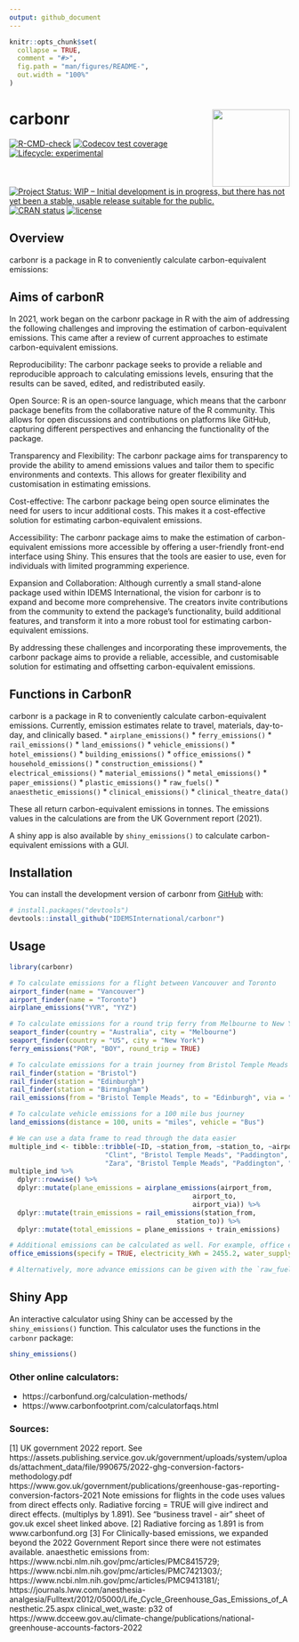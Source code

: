 ```yaml
---
output: github_document
---
```


<!-- README.md is generated from README.Rmd. Please edit that file -->

```r
knitr::opts_chunk$set(
  collapse = TRUE,
  comment = "#>",
  fig.path = "man/figures/README-",
  out.width = "100%"
)
```

# carbonr <img src='man/figures/carbonr_icon.png' align="right" height="139"/>

<!-- badges: start -->
[![R-CMD-check](https://github.com/IDEMSInternational/carbonr/workflows/R-CMD-check/badge.svg)](https://github.com/IDEMSInternational/carbonr/actions)
[![Codecov test coverage](https://codecov.io/gh/IDEMSInternational/carbonr/branch/main/graph/badge.svg)](https://app.codecov.io/gh/IDEMSInternational/carbonr?branch=main)
[![Lifecycle:
experimental](https://img.shields.io/badge/lifecycle-experimental-orange.svg)](https://lifecycle.r-lib.org/articles/stages.html#experimental)
[![Project Status: WIP – Initial development is in progress, but there
has not yet been a stable, usable release suitable for the
public.](https://www.repostatus.org/badges/latest/wip.svg)](https://www.repostatus.org/#wip)
[![CRAN
status](https://www.r-pkg.org/badges/version/carbonr)](https://CRAN.R-project.org/package=carbonr)
[![license](https://img.shields.io/badge/license-LGPL%20(%3E=%203)-lightgrey.svg)](https://www.gnu.org/licenses/lgpl-3.0.en.html)
<!-- badges: end -->

## Overview

carbonr is a package in R to conveniently calculate carbon-equivalent emissions:

## Aims of carbonR
In 2021, work began on the carbonr package in R with the aim of addressing the following challenges and improving the estimation of carbon-equivalent emissions. This came after a review of current approaches to estimate carbon-equivalent emissions. 

Reproducibility: The carbonr package seeks to provide a reliable and reproducible approach to calculating emissions levels, ensuring that the results can be saved, edited, and redistributed easily.

Open Source: R is an open-source language, which means that the carbonr package benefits from the collaborative nature of the R community. This allows for open discussions and contributions on platforms like GitHub, capturing different perspectives and enhancing the functionality of the package.

Transparency and Flexibility: The carbonr package aims for transparency to provide the ability to amend emissions values and tailor them to specific environments and contexts. This allows for greater flexibility and customisation in estimating emissions.

Cost-effective: The carbonr package being open source eliminates the need for users to incur additional costs. This makes it a cost-effective solution for estimating carbon-equivalent emissions.

Accessibility: The carbonr package aims to make the estimation of carbon-equivalent emissions more accessible by offering a user-friendly front-end interface using Shiny. This ensures that the tools are easier to use, even for individuals with limited programming experience.

Expansion and Collaboration: Although currently a small stand-alone package used within IDEMS International, the vision for carbonr is to expand and become more comprehensive. The creators invite contributions from the community to extend the package's functionality, build additional features, and transform it into a more robust tool for estimating carbon-equivalent emissions.

By addressing these challenges and incorporating these improvements, the carbonr package aims to provide a reliable, accessible, and customisable solution for estimating and offsetting carbon-equivalent emissions.

## Functions in CarbonR

carbonr is a package in R to conveniently calculate carbon-equivalent emissions. Currently, emission estimates relate to travel, materials, day-to-day, and clinically based.
* `airplane_emissions()`
* `ferry_emissions()`
* `rail_emissions()`
* `land_emissions()`
* `vehicle_emissions()`
* `hotel_emissions()`
* `building_emissions()`
* `office_emissions()`
* `household_emissions()`
* `construction_emissions()`
* `electrical_emissions()`
* `material_emissions()`
* `metal_emissions()`
* `paper_emissions()`
* `plastic_emissions()`
* `raw_fuels()`
* `anaesthetic_emissions()`
* `clinical_emissions()`
* `clinical_theatre_data()`

These all return carbon-equivalent emissions in tonnes. The emissions values in the calculations are from the UK Government report (2021).

A shiny app is also available by `shiny_emissions()` to calculate carbon-equivalent emissions with a GUI.
 
## Installation

You can install the development version of carbonr from [GitHub](https://github.com/) with:

```r
# install.packages("devtools")
devtools::install_github("IDEMSInternational/carbonr")
```


## Usage

```r

library(carbonr)

# To calculate emissions for a flight between Vancouver and Toronto
airport_finder(name = "Vancouver")
airport_finder(name = "Toronto")
airplane_emissions("YVR", "YYZ")

# To calculate emissions for a round trip ferry from Melbourne to New York
seaport_finder(country = "Australia", city = "Melbourne")
seaport_finder(country = "US", city = "New York")
ferry_emissions("POR", "BOY", round_trip = TRUE)

# To calculate emissions for a train journey from Bristol Temple Meads to Edinburgh Waverley, via Birmingham New Street.
rail_finder(station = "Bristol")
rail_finder(station = "Edinburgh")
rail_finder(station = "Birmingham")
rail_emissions(from = "Bristol Temple Meads", to = "Edinburgh", via = "Birmingham New Street")

# To calculate vehicle emissions for a 100 mile bus journey
land_emissions(distance = 100, units = "miles", vehicle = "Bus")

# We can use a data frame to read through the data easier
multiple_ind <- tibble::tribble(~ID, ~station_from, ~station_to, ~airport_from, ~airport_to, ~airport_via,
                        "Clint", "Bristol Temple Meads", "Paddington", "LHR", "KIS", "NBO",
                        "Zara", "Bristol Temple Meads", "Paddington", "LHR", "LAX", "ORL")
multiple_ind %>%
  dplyr::rowwise() %>%
  dplyr::mutate(plane_emissions = airplane_emissions(airport_from,
                                              airport_to,
                                              airport_via)) %>%
  dplyr::mutate(train_emissions = rail_emissions(station_from,
                                          station_to)) %>%
  dplyr::mutate(total_emissions = plane_emissions + train_emissions)

# Additional emissions can be calculated as well. For example, office emissions
office_emissions(specify = TRUE, electricity_kWh = 2455.2, water_supply = 85, heat_kWh = 8764)

# Alternatively, more advance emissions can be given with the `raw_fuels()` function.
```

## Shiny App

An interactive calculator using Shiny can be accessed by the `shiny_emissions()` function. This calculator uses the functions in the `carbonr` package: 
```r
shiny_emissions()
```

### Other online calculators:
* https://carbonfund.org/calculation-methods/
* https://www.carbonfootprint.com/calculatorfaqs.html
                                                 
### Sources:
[1] UK government 2022 report. See https://assets.publishing.service.gov.uk/government/uploads/system/uploads/attachment_data/file/990675/2022-ghg-conversion-factors-methodology.pdf https://www.gov.uk/government/publications/greenhouse-gas-reporting-conversion-factors-2021
Note emissions for flights in the code uses values from direct effects only. Radiative forcing = TRUE will give indirect and direct effects. (multiplys by 1.891).
See "business travel - air" sheet of gov.uk excel sheet linked above.
[2] Radiative forcing as 1.891 is from www.carbonfund.org
[3] For Clinically-based emissions, we expanded beyond the 2022 Government Report since there were not estimates available.
anaesthetic emissions from: https://www.ncbi.nlm.nih.gov/pmc/articles/PMC8415729; https://www.ncbi.nlm.nih.gov/pmc/articles/PMC7421303/; https://www.ncbi.nlm.nih.gov/pmc/articles/PMC9413181/;
https://journals.lww.com/anesthesia-analgesia/Fulltext/2012/05000/Life_Cycle_Greenhouse_Gas_Emissions_of_Anesthetic.25.aspx 
clinical_wet_waste: p32 of https://www.dcceew.gov.au/climate-change/publications/national-greenhouse-accounts-factors-2022